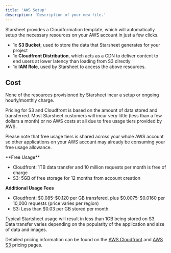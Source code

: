 ```yaml
---
title: 'AWS Setup'
description: 'Description of your new file.'
---
```


Starsheet provides a Cloudformation template, which will automatically setup the necessary resources on your AWS account in just a few clicks. 

- 1x **S3 Bucket**, used to store the data that Starsheet generates for your project
- 1x **Cloudfront Distribution**, which acts as a CDN to deliver content to end users at lower latency than loading from S3 directly
- 1x **IAM Role**, used by Starsheet to access the above resources. 

## Cost

None of the resources provisioned by Starsheet incur a setup or ongoing hourly/monthly charge. 

Pricing for S3 and Cloudfront is based on the amount of data stored and transferred. Most Starsheet customers will incur very little (less than a few dollars a month) or no AWS costs at all due to free usage tiers provided by AWS. 

<Tip>Please note that free usage tiers is shared across your whole AWS account so other applications on your AWS account may already be consuming your free usage allowance. </Tip>

<Accordion title="Additional AWS pricing information">
  **Free Usage**

  - Cloudfront: 1TB data transfer and 10 million requests per month is free of charge
  - S3: 5GB of free storage for 12 months from account creation 

  **Additional Usage Fees**

  - Cloudfront: \$0.085-\$0.120 per GB transfered, plus \$0.0075-$0.0160 per 10,000 requests (price varies per region)
  - S3: Less than $0.03 per GB stored per month. 
  
  Typical Startsheet usage will result in less than 1GB being stored on S3. Data transfer varies depending on the popularity of the application and size of data and images. 

  Detailed pricing information can be found on the [AWS Cloudfront](https://aws.amazon.com/cloudfront/pricing/) and [AWS S3](https://aws.amazon.com/s3/pricing/?nc=sn&loc=4) pricing pages. 
</Accordion>







